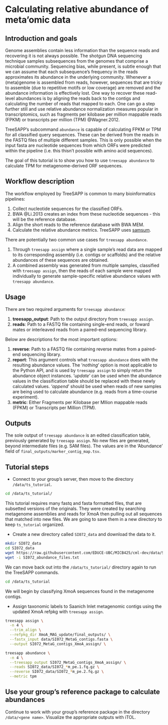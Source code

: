# Calculating relative abundance of meta'omic data

## Introduction and goals

Genome assemblies contain less information than the sequence reads and recovering it is not always possible.
The shotgun DNA sequencing technique samples subsequences from the genomes that comprise a microbial community. Sequencing bias, while present, is subtle enough that we can assume that each subsequence's frequency in the reads approximates its abundance in the underlying community. Whenever a (meta)genome is assembled from reads, however, sequences that are tricky to assemble (due to repetitive motifs or low coverage) are removed and the abundance information is effectively lost.
One way to recover these read-level abundances is by aligning the reads back to the contigs and calculating the number of reads that mapped to each. One can go a step further still and use relative abundance normalization measures popular in transcriptomics, such as fragments per kilobase per million mappable reads (FPKM) or transcripts per million (TPM) @Wagner.2012.

TreeSAPP's subcommand `abundance` is capable of calculating FPKM or TPM for all classified query sequences. These can be derived from the reads in the FASTQ files of multiple different samples. This is only possible when the input fasta are nucleotide sequences from which ORFs were predicted within the pipeline (i.e. this thisn't possible with amino acid sequences).

The goal of this tutorial is to show you how to use `treesapp abundance` to calculate TPM for metagenome-derived ORF sequences.

## Workflow description

The workflow employed by TreeSAPP is common to many bioinformatics pipelines:

1.  Collect nucleotide sequences for the classified ORFs.
2.  BWA @Li.2013 creates an index from these nucleotide sequences - this will be the reference database.
3.  Align the short reads to the reference database with BWA MEM.
4.  Calculate the relative abundance metrics. TreeSAPP uses [samsum](https://github.com/hallamlab/samsum).

There are potentially two common use cases for `treesapp abundance`.

1.  Through `treesapp assign` where a single sample's read data are mapped to its corresponding assembly (i.e. contigs or scaffolds) and the relative abundances of these sequences are obtained.
2.  A combined assembly was generated from multiple samples, classified with `treesapp assign`, then the reads of each sample were mapped individually to generate sample-specific relative abundance values with `treesapp abundance`.

## Usage

There are two required arguments for `treesapp abundance`:

1.  **treesapp_output**: Path to the output directory from `treesapp assign`.
2.  **reads**: Path to a FASTQ file containing single-end reads, or foward mates or interleaved reads from a paired-end sequencing library.

Below are descriptions for the most important options:

1.  **reverse**: Path to a FASTQ file containing reverse mates from a paired-end sequencing library.
2.  **report**: This argument controls what `treesapp abundance` does with the resulting abundance values. The '*nothing*' option is most applicable to the Python API, and is used by `treesapp assign` to simply return the abundance object instances. '*update*' can be used when the abundance values in the classification table should be replaced with these newly calculated values. '*append*' should be used when reads of new samples are being used to calculate abundance (e.g. reads from a time-course experiment).
3.  **metric**: Either Fragments per Kilobase per Mllion mappable reads (FPKM) or Transcripts per Million (TPM).

## Outputs

The sole output of `treesapp abundance` is an edited classification table, previously generated by `treesapp assign`. No new files are generated, beyond intermediate files (e.g. SAM files). The values are in the 'Abundance' field of `final_outputs/marker_contig_map.tsv`.

## Tutorial steps

-   Connect to your group's server, then move to the directory `/data/ts_tutorial`.

```bash
cd /data/ts_tutorial/
```

This tutorial requires many fastq and fasta formatted files, that are subsetted versions of the originals. They were created by searching metagenome assemblies and reads for XmoA then pulling out all sequences that matched into new files. We are going to save them in a new directory to keep `ts_tutorial` organized.

-  Create a new directory called `SI072_data` and download the data to it.

```bash
mkdir SI072_data
cd SI072_data
wget https://raw.githubusercontent.com/EDUCE-UBC/MICB425/cml-dev/data/SI072_abundance_files.txt
wget -i SI072_abundance_files.txt
```

We can move back out into the `/data/ts_tutorial/` directory again to run the TreeSAPP commands.

```bash
cd /data/ts_tutorial
```

We will begin by classifying XmoA sequences found in the metagenome contigs.

-  Assign taxonomic labels to Saanich Inlet metagenomic contigs using the updated XmoA refpkg with `treesapp assign`.

```bash
treesapp assign \
  -n 4 \
  --trim_align \
  --refpkg_dir XmoA_MAG_update/final_outputs/ \
  --fastx_input data/SI072_MetaG_contigs.fasta \
  --output SI072_MetaG_contigs_XmoA_assign/ \
```


```bash
treesapp abundance \
  -n 4 \
  --treesapp_output SI072_MetaG_contigs_XmoA_assign/ \
  --reads SI072_data/SI072_*m_pe.1.fq.gz \
  --reverse SI072_data/SI072_*m_pe.2.fq.gz \
  --metric tpm
```

## Use your group's reference package to calculate abundances

Continue to work with your group's reference package in the directory `/data/<gene name>`. Visualize the appropriate outputs with iTOL.
